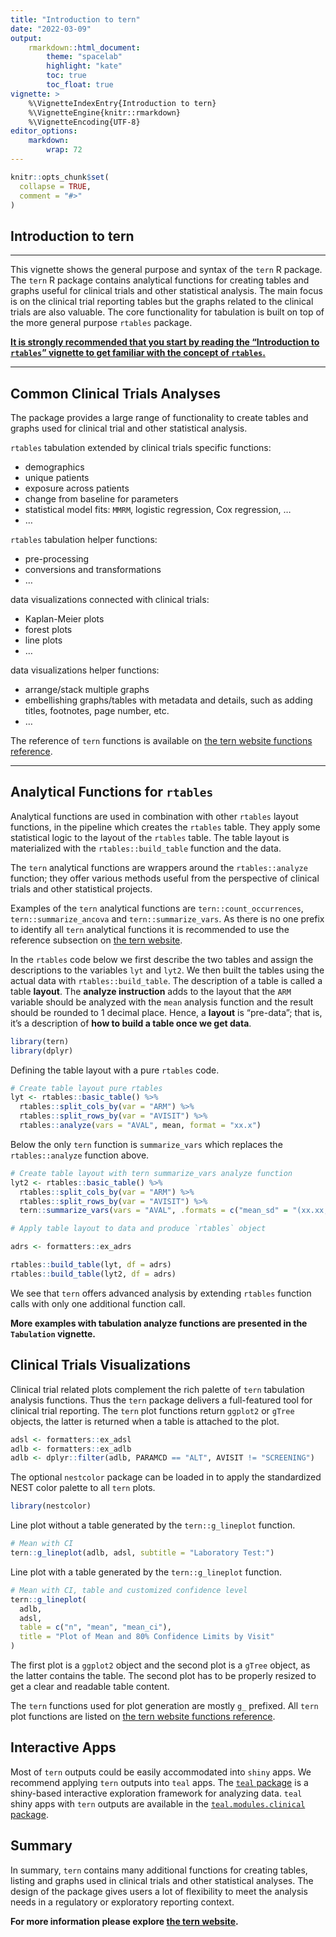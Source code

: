 ```yaml
---
title: "Introduction to tern"
date: "2022-03-09"
output:
    rmarkdown::html_document:
        theme: "spacelab"
        highlight: "kate"
        toc: true
        toc_float: true
vignette: >
    %\VignetteIndexEntry{Introduction to tern}
    %\VignetteEngine{knitr::rmarkdown}
    %\VignetteEncoding{UTF-8}
editor_options:
    markdown: 
        wrap: 72
---
```


```r
knitr::opts_chunk$set(
  collapse = TRUE,
  comment = "#>"
)
```

## Introduction to tern

---------

This vignette shows the general purpose and syntax of the `tern` R package.  
The `tern` R package contains analytical functions for creating tables and graphs useful for clinical trials and other statistical analysis. 
The main focus is on the clinical trial reporting tables but the graphs related to the clinical trials are also valuable.
The core functionality for tabulation is built on top of the more general purpose `rtables` package. 

[**It is strongly recommended that you start by reading the "Introduction to `rtables`" vignette to get familiar with the concept of `rtables`.**](https://insightsengineering.github.io/rtables/main/articles/introduction.html)

---------

## Common Clinical Trials Analyses

The package provides a large range of functionality to create tables and graphs used for clinical trial and other statistical analysis.

`rtables` tabulation extended by clinical trials specific functions:

- demographics
- unique patients
- exposure across patients
- change from baseline for parameters
- statistical model fits: `MMRM`, logistic regression, Cox regression, ...
- ...

`rtables` tabulation helper functions:

- pre-processing
- conversions and transformations
- ...

data visualizations connected with clinical trials:

- Kaplan-Meier plots
- forest plots
- line plots
- ...

data visualizations helper functions:

- arrange/stack multiple graphs
- embellishing graphs/tables with metadata and details, such as adding titles, footnotes, page number, etc.
- ...


The reference of `tern` functions is available on [the tern website functions reference](https://insightsengineering.github.io/tern/main/reference/index.html).

---------

## Analytical Functions for `rtables`

Analytical functions are used in combination with other `rtables` layout functions, in the pipeline which creates the `rtables` table.
They apply some statistical logic to the layout of the `rtables` table.
The table layout is materialized with the `rtables::build_table` function and the data.

The `tern` analytical functions are wrappers around the `rtables::analyze` function; they offer various methods useful from the perspective of clinical trials and other statistical projects.

Examples of the `tern` analytical functions are `tern::count_occurrences`, `tern::summarize_ancova` and `tern::summarize_vars`. 
As there is no one prefix to identify all `tern` analytical functions it is recommended to use the reference subsection on [the tern website](https://insightsengineering.github.io/tern/main/reference/index.html).

In the `rtables` code below we first describe the two tables and assign the descriptions to the variables `lyt` and `lyt2`. We then built the tables using the actual data with `rtables::build_table`. The description of a table is called a table **layout**. The **analyze instruction** adds to the layout that the `ARM` variable should be analyzed with the `mean` analysis function and the result should be rounded to 1 decimal place.
Hence, a **layout** is “pre-data”; that is, it’s a description of **how to build a table once we get data**.

```r
library(tern)
library(dplyr)
```

Defining the table layout with a pure `rtables` code.

```r
# Create table layout pure rtables
lyt <- rtables::basic_table() %>%
  rtables::split_cols_by(var = "ARM") %>%
  rtables::split_rows_by(var = "AVISIT") %>%
  rtables::analyze(vars = "AVAL", mean, format = "xx.x")
```

Below the only `tern` function is `summarize_vars` which replaces the `rtables::analyze` function above.

```r
# Create table layout with tern summarize_vars analyze function
lyt2 <- rtables::basic_table() %>%
  rtables::split_cols_by(var = "ARM") %>%
  rtables::split_rows_by(var = "AVISIT") %>%
  tern::summarize_vars(vars = "AVAL", .formats = c("mean_sd" = "(xx.xx, xx.xx)"))
```

```r
# Apply table layout to data and produce `rtables` object

adrs <- formatters::ex_adrs

rtables::build_table(lyt, df = adrs)
rtables::build_table(lyt2, df = adrs)
```

We see that `tern` offers advanced analysis by extending `rtables` function calls with only one additional function call. 

**More examples with tabulation analyze functions are presented in the `Tabulation` vignette.**

## Clinical Trials Visualizations

Clinical trial related plots complement the rich palette of `tern` tabulation analysis functions.
Thus the `tern` package delivers a full-featured tool for clinical trial reporting.
The `tern` plot functions return `ggplot2` or `gTree` objects, the latter is returned when a table is attached to the plot.

```r
adsl <- formatters::ex_adsl
adlb <- formatters::ex_adlb
adlb <- dplyr::filter(adlb, PARAMCD == "ALT", AVISIT != "SCREENING")
```

The optional `nestcolor` package can be loaded in to apply the standardized NEST color palette to all `tern` plots.

```r
library(nestcolor)
```

Line plot without a table generated by the `tern::g_lineplot` function.

```r
# Mean with CI
tern::g_lineplot(adlb, adsl, subtitle = "Laboratory Test:")
```

Line plot with a table generated by the `tern::g_lineplot` function.

```r
# Mean with CI, table and customized confidence level
tern::g_lineplot(
  adlb,
  adsl,
  table = c("n", "mean", "mean_ci"),
  title = "Plot of Mean and 80% Confidence Limits by Visit"
)
```

The first plot is a `ggplot2` object and the second plot is a `gTree` object, as the latter contains the table.
The second plot has to be properly resized to get a clear and readable table content.

The `tern` functions used for plot generation are mostly `g_` prefixed.
All `tern` plot functions are listed on [the tern website functions reference](https://insightsengineering.github.io/tern/main/reference/index.html).

## Interactive Apps

Most of `tern` outputs could be easily accommodated into `shiny` apps. 
We recommend applying `tern` outputs into `teal` apps. 
The [`teal` package](https://insightsengineering.github.io/teal/main/) is a shiny-based interactive exploration framework for analyzing data.
`teal` shiny apps with `tern` outputs are available in the [`teal.modules.clinical` package](https://insightsengineering.github.io/teal.modules.clinical/main/).

## Summary 

In summary, `tern` contains many additional functions for creating tables, listing and graphs used in clinical trials and other statistical analyses. The design of the package gives users a lot of flexibility to meet the analysis needs in a regulatory or exploratory reporting context.

**For more information please explore [the tern website](https://insightsengineering.github.io/tern/main/).**
